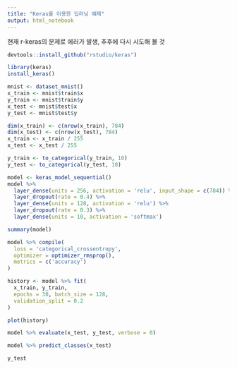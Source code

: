 ```yaml
---
title: "Keras를 이용한 딥러닝 예제"
output: html_notebook
---
```


현재 r-keras의 문제로 에러가 발생, 추후에 다시 시도해 볼 것


```r
devtools::install_github("rstudio/keras")
```

```r
library(keras)
install_keras()
```

```r
mnist <- dataset_mnist()
x_train <- mnist$train$x
y_train <- mnist$train$y
x_test <- mnist$test$x
y_test <- mnist$test$y
```

```r
dim(x_train) <- c(nrow(x_train), 784)
dim(x_test) <- c(nrow(x_test), 784)
x_train <- x_train / 255
x_test <- x_test / 255
```

```r
y_train <- to_categorical(y_train, 10)
y_test <- to_categorical(y_test, 10)
```

```r
model <- keras_model_sequential() 
model %>% 
  layer_dense(units = 256, activation = 'relu', input_shape = c(784)) %>% 
  layer_dropout(rate = 0.4) %>% 
  layer_dense(units = 128, activation = 'relu') %>%
  layer_dropout(rate = 0.3) %>%
  layer_dense(units = 10, activation = 'softmax')

summary(model)
```

```r
model %>% compile(
  loss = 'categorical_crossentropy',
  optimizer = optimizer_rmsprop(),
  metrics = c('accuracy')
)
```

```r
history <- model %>% fit(
  x_train, y_train, 
  epochs = 30, batch_size = 128, 
  validation_split = 0.2
)
```

```r
plot(history)
```

```r
model %>% evaluate(x_test, y_test, verbose = 0)
```

```r
model %>% predict_classes(x_test)
```

```r
y_test
```

